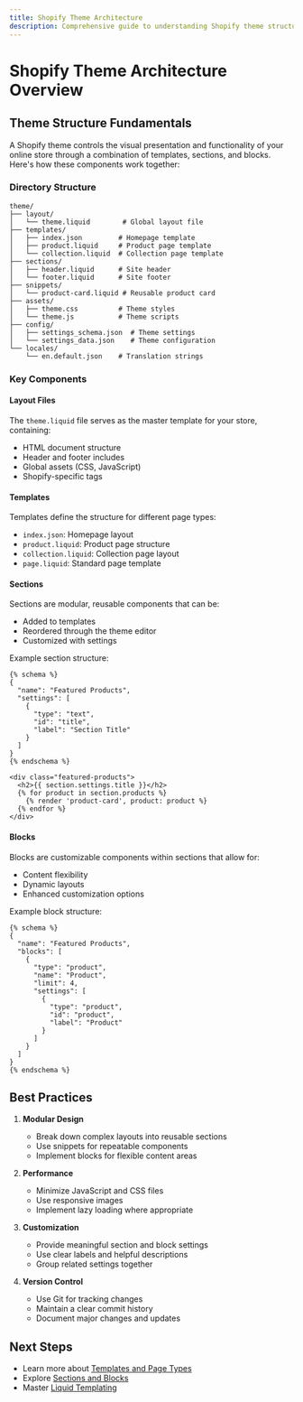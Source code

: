 ```yaml
---
title: Shopify Theme Architecture
description: Comprehensive guide to understanding Shopify theme structure, templates, sections, and blocks
---
```


# Shopify Theme Architecture Overview

## Theme Structure Fundamentals

A Shopify theme controls the visual presentation and functionality of your online store through a combination of templates, sections, and blocks. Here's how these components work together:

### Directory Structure

```plaintext
theme/
├── layout/
│   └── theme.liquid        # Global layout file
├── templates/
│   ├── index.json         # Homepage template
│   ├── product.liquid     # Product page template
│   └── collection.liquid  # Collection page template
├── sections/
│   ├── header.liquid      # Site header
│   └── footer.liquid      # Site footer
├── snippets/
│   └── product-card.liquid # Reusable product card
├── assets/
│   ├── theme.css          # Theme styles
│   └── theme.js           # Theme scripts
├── config/
│   ├── settings_schema.json  # Theme settings
│   └── settings_data.json    # Theme configuration
└── locales/
    └── en.default.json    # Translation strings
```

### Key Components

#### Layout Files
The `theme.liquid` file serves as the master template for your store, containing:
- HTML document structure
- Header and footer includes
- Global assets (CSS, JavaScript)
- Shopify-specific tags

#### Templates
Templates define the structure for different page types:
- `index.json`: Homepage layout
- `product.liquid`: Product page structure
- `collection.liquid`: Collection page layout
- `page.liquid`: Standard page template

#### Sections
Sections are modular, reusable components that can be:
- Added to templates
- Reordered through the theme editor
- Customized with settings

Example section structure:
```liquid
{% schema %}
{
  "name": "Featured Products",
  "settings": [
    {
      "type": "text",
      "id": "title",
      "label": "Section Title"
    }
  ]
}
{% endschema %}

<div class="featured-products">
  <h2>{{ section.settings.title }}</h2>
  {% for product in section.products %}
    {% render 'product-card', product: product %}
  {% endfor %}
</div>
```

#### Blocks
Blocks are customizable components within sections that allow for:
- Content flexibility
- Dynamic layouts
- Enhanced customization options

Example block structure:
```liquid
{% schema %}
{
  "name": "Featured Products",
  "blocks": [
    {
      "type": "product",
      "name": "Product",
      "limit": 4,
      "settings": [
        {
          "type": "product",
          "id": "product",
          "label": "Product"
        }
      ]
    }
  ]
}
{% endschema %}
```

## Best Practices

1. **Modular Design**
   - Break down complex layouts into reusable sections
   - Use snippets for repeatable components
   - Implement blocks for flexible content areas

2. **Performance**
   - Minimize JavaScript and CSS files
   - Use responsive images
   - Implement lazy loading where appropriate

3. **Customization**
   - Provide meaningful section and block settings
   - Use clear labels and helpful descriptions
   - Group related settings together

4. **Version Control**
   - Use Git for tracking changes
   - Maintain a clear commit history
   - Document major changes and updates

## Next Steps

- Learn more about [Templates and Page Types](/docs/shopify/templates/)
- Explore [Sections and Blocks](/docs/shopify/sections-blocks/)
- Master [Liquid Templating](/docs/shopify/liquid/)
